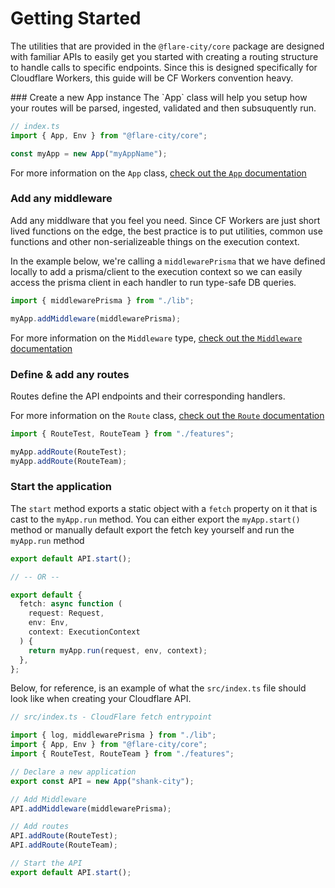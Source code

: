 
# Getting Started

The utilities that are provided in the `@flare-city/core` package are designed with familiar APIs to easily get you started with creating a routing structure to handle calls to specific endpoints. Since this is designed specifically for Cloudflare Workers, this guide will be CF Workers convention heavy.

<Steps>
### Create a new App instance
The `App` class will help you setup how your routes will be parsed, ingested, validated and then subsuquently run.

```ts
// index.ts
import { App, Env } from "@flare-city/core";

const myApp = new App("myAppName");
```

For more information on the `App` class, [check out the `App` documentation](./reference/core/app.md)

### Add any middleware

Add any middlware that you feel you need. Since CF Workers are just short lived functions on the edge, the best practice is to put utilities, common use functions
and other non-serializeable things on the execution context.

In the example below, we're calling a `middlewarePrisma` that we have defined locally to add a prisma/client
to the execution context so we can easily access the prisma client in each handler to run type-safe DB queries.

```ts
import { middlewarePrisma } from "./lib";

myApp.addMiddleware(middlewarePrisma);
```

For more information on the `Middleware` type, [check out the `Middleware` documentation](./reference/core/middleware.md)

### Define & add any routes

Routes define the API endpoints and their corresponding handlers.

For more information on the `Route` class, [check out the `Route` documentation](./reference/core/route.md)

```ts
import { RouteTest, RouteTeam } from "./features";

myApp.addRoute(RouteTest);
myApp.addRoute(RouteTeam);
```

### Start the application

The `start` method exports a static object with a `fetch` property on it that is cast to
the `myApp.run` method. You can either export the `myApp.start()` method or manually default export
the fetch key yourself and run the `myApp.run` method

```ts
export default API.start();

// -- OR --

export default {
  fetch: async function (
    request: Request,
    env: Env,
    context: ExecutionContext
  ) {
    return myApp.run(request, env, context);
  },
};
```

</Steps>

Below, for reference, is an example of what the `src/index.ts` file should look like when creating your Cloudflare API.

```ts
// src/index.ts - CloudFlare fetch entrypoint

import { log, middlewarePrisma } from "./lib";
import { App, Env } from "@flare-city/core";
import { RouteTest, RouteTeam } from "./features";

// Declare a new application
export const API = new App("shank-city");

// Add Middleware
API.addMiddleware(middlewarePrisma);

// Add routes
API.addRoute(RouteTest);
API.addRoute(RouteTeam);

// Start the API
export default API.start();
```
